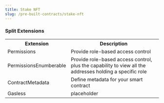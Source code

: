 ```yaml
---
title: Stake NFT
slug: /pre-built-contracts/stake-nft
---
```



### Split Extensions

<table>
  <tr>
    <th>Extension</th>
    <th>Description</th>
  </tr>
  <tr>
    <td>Permissions</td>
    <td>Provide role-based access control</td>
  </tr>
  <tr>
    <td>PermissionsEnumberable</td>
    <td>
      Provide role-based access control, plus the capability to view all the
      addresses holding a specific role
    </td>
  </tr>
  <tr>
    <td>ContractMetadata</td>
    <td>Define metadata for your smart contract</td>
  </tr>
  <tr>
    <td>Gasless</td>
    <td>placeholder</td>
  </tr>
</table>
